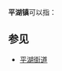 '''平湖镇'''可以指：
{{PRC admin/disambig|35/09/22/101/000|52/27/27/100/000}}

==参见==
*[[平湖街道|平湖街道]]
{{disambig|cat=三字中国镇名消歧义}}